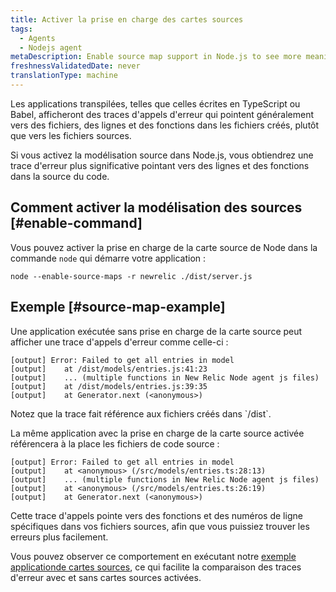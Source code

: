```yaml
---
title: Activer la prise en charge des cartes sources
tags:
  - Agents
  - Nodejs agent
metaDescription: Enable source map support in Node.js to see more meaningful error traces.
freshnessValidatedDate: never
translationType: machine
---
```


Les applications transpilées, telles que celles écrites en TypeScript ou Babel, afficheront des traces d&apos;appels d&apos;erreur qui pointent généralement vers des fichiers, des lignes et des fonctions dans les fichiers créés, plutôt que vers les fichiers sources.

Si vous activez la modélisation source dans Node.js, vous obtiendrez une trace d&apos;erreur plus significative pointant vers des lignes et des fonctions dans la source du code.

## Comment activer la modélisation des sources [#enable-command]

Vous pouvez activer la prise en charge de la carte source de Node dans la commande `node` qui démarre votre application :

```shell
node --enable-source-maps -r newrelic ./dist/server.js
```

## Exemple [#source-map-example]

Une application exécutée sans prise en charge de la carte source peut afficher une trace d&apos;appels d&apos;erreur comme celle-ci :

```shell
[output] Error: Failed to get all entries in model
[output]    at /dist/models/entries.js:41:23
[output]    ... (multiple functions in New Relic Node agent js files)
[output]    at /dist/models/entries.js:39:35
[output]    at Generator.next (<anonymous>)
```

<Callout variant="tip">
  Notez que la trace fait référence aux fichiers créés dans `/dist`.
</Callout>

La même application avec la prise en charge de la carte source activée référencera à la place les fichiers de code source :

```shell
[output] Error: Failed to get all entries in model
[output]    at <anonymous> (/src/models/entries.ts:28:13)
[output]    ... (multiple functions in New Relic Node agent js files)
[output]    at <anonymous> (/src/models/entries.ts:26:19)
[output]    at Generator.next (<anonymous>)
```

Cette trace d&apos;appels pointe vers des fonctions et des numéros de ligne spécifiques dans vos fichiers sources, afin que vous puissiez trouver les erreurs plus facilement.

Vous pouvez observer ce comportement en exécutant notre [exemple applicationde cartes sources](https://github.com/newrelic/newrelic-node-examples/tree/main/source-maps), ce qui facilite la comparaison des traces d&apos;erreur avec et sans cartes sources activées.